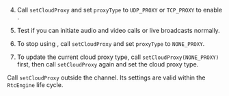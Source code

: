 
<PlatformWrapper platform="unreal, blueprint">

4. Call `setCloudProxy` and set `proxyType` to `UDP_PROXY` or `TCP_PROXY` to enable <Vg k="CP" />.

5. Test if you can initiate audio and video calls or live broadcasts normally.

6. To stop using <Vg k="CP" />, call `setCloudProxy` and set `proxyType` to `NONE_PROXY`.

7. To update the current cloud proxy type, call `setCloudProxy(NONE_PROXY)` first, then call `setCloudProxy` again and set the cloud proxy type.

Call `setCloudProxy` outside the channel. Its settings are valid within the `RtcEngine` life cycle.

</PlatformWrapper>
